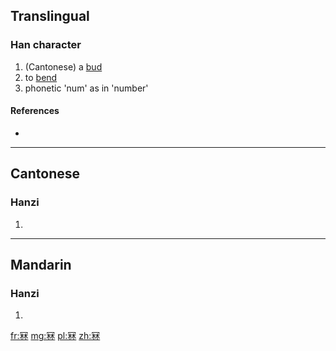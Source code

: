 ==Translingual==

===Han character===
{{Han char|rn=14|rad=冖|as=08|sn=10|four=|canj=月木木 (BDD)}}

# (Cantonese) a [[bud]]
# to [[bend]]
# phonetic 'num' as in 'number'

====References====
* {{Han ref|kx=0131.011|hdz=80010.070|uh=51A7|ud=20903}}

----

==Cantonese==

===Hanzi===
{{yue-hanzi|jyut=|y=lam1, nam1}}

# {{defn|lang=yue|sort=冖08}}

----

==Mandarin==

===Hanzi===
{{cmn-hanzi|pin=|wg=}}

# {{defn|lang=cmn|sort=冖08}}

[[fr:冧]]
[[mg:冧]]
[[pl:冧]]
[[zh:冧]]